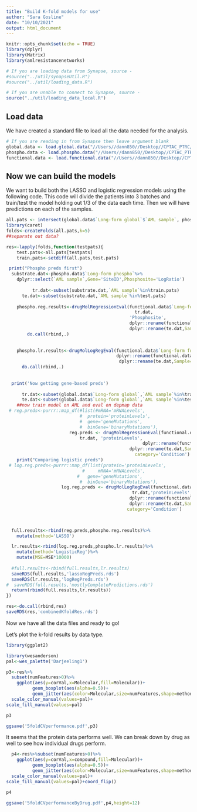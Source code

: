 ```yaml
---
title: "Build K-fold models for use"
author: "Sara Gosline"
date: "10/10/2021"
output: html_document
---
```


```r
knitr::opts_chunk$set(echo = TRUE)
library(dplyr)
library(Matrix)
library(amlresistancenetworks)

# If you are loading data from Synapse, source -
#source("../util/synapseUtil.R")
#source("../util/loading_data.R")

# If you are unable to connect to Synapse, source -
source("../util/loading_data_local.R")
```

## Load data
We have created a standard file to load all the data needed for the analysis.

```r
# If you are reading in from Synapse then leave argument blank
global.data <- load.global.data("//Users//dann850//Desktop//CPTAC_PTRC//BeatAML_210//BeatAMLProteomics.csv")
phospho.data <- load.phospho.data("//Users//dann850//Desktop//CPTAC_PTRC//BeatAML_210//BeatAMLPhosphoproteomics.csv")
functional.data <- load.functional.data("//Users//dann850//Desktop//CPTAC_PTRC//BeatAML_210//FullPTCohortFunctionalData.csv")
```

## Now we can build the models

We want to build both the LASSO and logistic regression models using the following code. This code will divide the patients into 3 batches and train/test the model holding out 1/3 of the data each time. Then we will have predictions on each of the samples. 

```r
all.pats <- intersect(global.data$`Long-form global`$`AML sample`, phospho.data$`Long-form phospho`$`AML sample`)
library(caret)
folds<-createFolds(all.pats,k=5)
##separate out data?

res<-lapply(folds,function(testpats){
    test.pats<-all.pats[testpats]
    train.pats<-setdiff(all.pats,test.pats)

 print("Phospho preds first")
  substrate.dat<-phospho.data$`Long-form phospho`%>%
    dplyr::select(`AML sample`,Gene='SiteID',Phosphosite='LogRatio')
  
          tr.dat<-subset(substrate.dat,`AML sample`%in%train.pats)
      te.dat<-subset(substrate.dat,`AML sample`%in%test.pats)
      
    phospho.reg.results<-drugMolRegressionEval(functional.data$`Long-form functional`,
                                                 tr.dat,
                                               'Phosphosite',
                                               dplyr::rename(functional.data$`Long-form functional`,Sample='AML sample'),
                                               dplyr::rename(te.dat,Sample='AML sample'))%>%
        do.call(rbind,.)
      
    
    phospho.lr.results<-drugMolLogRegEval(functional.data$`Long-form functional`,tr.dat,'Phosphosite',
                                          dplyr::rename(functional.data$`Long-form functional`,Sample='AML sample'),
                                           dplyr::rename(te.dat,Sample='AML sample'))%>%
      do.call(rbind,.)
  
    
  print('Now getting gene-based preds')
  
      tr.dat<-subset(global.data$`Long-form global`,`AML sample`%in%train.pats)
      te.dat<-subset(global.data$`Long-form global`,`AML sample`%in%test.pats)
    ##now train model on AML and eval on depmap data
 # reg.preds<-purrr::map_df(#list(#mRNA='mRNALevels',
                            #  protein='proteinLevels',
                            #  gene='geneMutations',
                            #  binGene='binaryMutations'),
                        reg.preds <- drugMolRegressionEval(functional.data$`Long-form functional`,
                            tr.dat, 'proteinLevels',
                                                    dplyr::rename(functional.data$`Long-form functional`,Sample='AML sample'),
                                               dplyr::rename(te.dat,Sample='AML sample'),
                                                 category='Condition')
    print("Comparing logistic preds")
 # log.reg.preds<-purrr::map_df(list(protein='proteinLevels',
                             #     mRNA='mRNALevels',
                           #   gene='geneMutations',
                            #  binGene='binaryMutations'),
                     log.reg.preds <- drugMolLogRegEval(functional.data$`Long-form functional`,
                                                tr.dat,'proteinLevels',
                                               dplyr::rename(functional.data$`Long-form functional`,Sample='AML sample'),
                                               dplyr::rename(te.dat,Sample='AML sample'),
                                              category='Condition')


 
  full.results<-rbind(reg.preds,phospho.reg.results)%>%
    mutate(method='LASSO')

  lr.results<-rbind(log.reg.preds,phospho.lr.results)%>%
    mutate(method='LogisticReg')%>%
    mutate(MSE=MSE*10000)
  
  #full.results<-rbind(full.results,lr.results)
  saveRDS(full.results,'lassoRegPreds.rds')
  saveRDS(lr.results,'logRegPreds.rds')
#  saveRDS(full.results,'mostlyCompletePredictions.rds')
  return(rbind(full.results,lr.results))
})

res<-do.call(rbind,res)
saveRDS(res,'combinedKfoldRes.rds')
```

Now we have all the data files and ready to go!

Let's plot the k-fold results by data type. 
```r
library(ggplot2)

library(wesanderson)
pal<-wes_palette('Darjeeling1')

p3<-res%>%
  subset(numFeatures>0)%>%
    ggplot(aes(y=corVal,x=Molecular,fill=Molecular))+
          geom_boxplot(aes(alpha=0.5))+
          geom_jitter(aes(color=Molecular,size=numFeatures,shape=method))+
  scale_color_manual(values=pal)+
scale_fill_manual(values=pal)

p3

ggsave('5foldCVperformance.pdf',p3)

```

It seems that the protein data performs well. We can break down by drug as well to see how individual drugs perform.

```r

  p4<-res%>%subset(numFeatures>0)%>%
    ggplot(aes(y=corVal,x=compound,fill=Molecular))+
          geom_boxplot(aes(alpha=0.5))+
          geom_jitter(aes(color=Molecular,size=numFeatures,shape=method))+
  scale_color_manual(values=pal)+
scale_fill_manual(values=pal)+coord_flip()

p4

ggsave('5foldCVperformanceByDrug.pdf',p4,height=12)
```